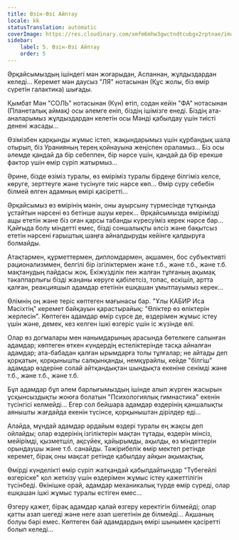 ```yaml
---
title: Өзін-Өзі Айптау
locale: kk
statusTranslation: automatic
coverImage: https://res.cloudinary.com/xmfm6mhw3gwctndtcubgx2rptnae/image/upload/v1740468922/small_cover_tratado_de_psicologia_revolucionaria_a4c0dca4e0.webp
sidebar:
    label: 5. Өзін-Өзі Айптау
    order: 5
---
```

Әрқайсымыздың ішіндегі мән жоғарыдан, Аспаннан, жұлдыздардан келеді... Керемет мән даусыз "ЛЯ" нотасынан (Құс жолы, біз өмір сүретін галактика) шығады.

Қымбат Мән "СОЛЬ" нотасынан (Күн) өтіп, содан кейін "ФА" нотасынан (Планеталық аймақ) осы әлемге еніп, біздің ішімізге енеді. Біздің ата-аналарымыз жұлдыздардан келетін осы Мәнді қабылдау үшін тиісті денені жасады...

Өзімізбен қарқынды жұмыс істеп, жақындарымыз үшін құрбандық шала отырып, біз Уранияның терең қойнауына жеңіспен ораламыз... Біз осы әлемде қандай да бір себеппен, бір нәрсе үшін, қандай да бір ерекше фактор үшін өмір сүріп жатырмыз...

Әрине, бізде өзіміз туралы, өз өміріміз туралы бірдеңе білгіміз келсе, көруге, зерттеуге және түсінуге тиіс нәрсе көп... Өмір сүру себебін білмей өлген адамның өмірі қасіретті...

Әрқайсымыз өз өмірінің мәнін, оны ауырсыну түрмесінде тұтқында ұстайтын нәрсені өз бетінше ашуы керек... Әрқайсымызда өмірімізді ащы ететін және біз оған қарсы табанды күресуіміз керек нәрсе бар... Қайғыда болу міндетті емес, бізді соншалықты әлсіз және бақытсыз ететін нәрсені ғарыштық шаңға айналдыруды кейінге қалдыруға болмайды.

Атақтармен, құрметтермен, дипломдармен, ақшамен, бос субъективті рационализммен, белгілі бір ізгіліктермен және т.б., және т.б., және т.б. мақтанудың пайдасы жоқ. Екіжүзділік пен жалған тұлғаның ақымақ тәкаппарлығы бізді жаңаны көруге қабілетсіз, топас, ескішіл, артта қалған, реакцияшыл адамдар ететінін ешқашан ұмытпауымыз керек...

Өлімнің оң және теріс көптеген мағынасы бар. "Ұлы КАБИР Иса Мәсіхтің" керемет байқауын қарастырайық: "Өліктер өз өліктерін жерлесін". Көптеген адамдар өмір сүрсе де, өздерімен жұмыс істеу үшін және, демек, кез келген ішкі өзгеріс үшін іс жүзінде өлі.

Олар өз догмалары мен нанымдарының арасында бөтелкеге салынған адамдар; көптеген өткен күндердің естеліктерінде тасқа айналған адамдар; ата-бабадан қалған ырымдарға толы тұлғалар; не айтады деп қорқатын, қорқынышты салқынқанды, немқұрайлы, кейде "білгіш" адамдар өздеріне солай айтқандықтан шындықта екеніне сенімді және т.б., және т.б., және т.б.

Бұл адамдар бұл әлем барлығымыздың ішінде алып жүрген жасырын ұсқынсыздықты жоюға болатын "Психологиялық гимнастика" екенін түсінгісі келмейді... Егер сол бейшара адамдар өздерінің қаншалықты аянышты жағдайда екенін түсінсе, қорқыныштан дірілдер еді...

Алайда, мұндай адамдар әрдайым өздері туралы ең жақсы деп ойлайды; олар өздерінің ізгіліктерін мақтан тұтады, өздерін мінсіз, мейірімді, қызметшіл, ақсүйек, қайырымды, ақылды, өз міндеттерін орындаушы және т.б. санайды. Тәжірибелік өмір мектеп ретінде керемет, бірақ оны мақсат ретінде қабылдау айқын ақымақтық.

Өмірді күнделікті өмір сүріп жатқандай қабылдайтындар "Түбегейлі өзгеріске" қол жеткізу үшін өздерімен жұмыс істеу қажеттілігін түсінбеді. Өкінішке орай, адамдар механикалық түрде өмір сүреді, олар ешқашан ішкі жұмыс туралы естіген емес...

Өзгеру қажет, бірақ адамдар қалай өзгеру керектігін білмейді; олар қатты азап шегеді және неге азап шегетінін де білмейді... Ақшаның болуы бәрі емес. Көптеген бай адамдардың өмірі шынымен қасіретті болып келеді...

